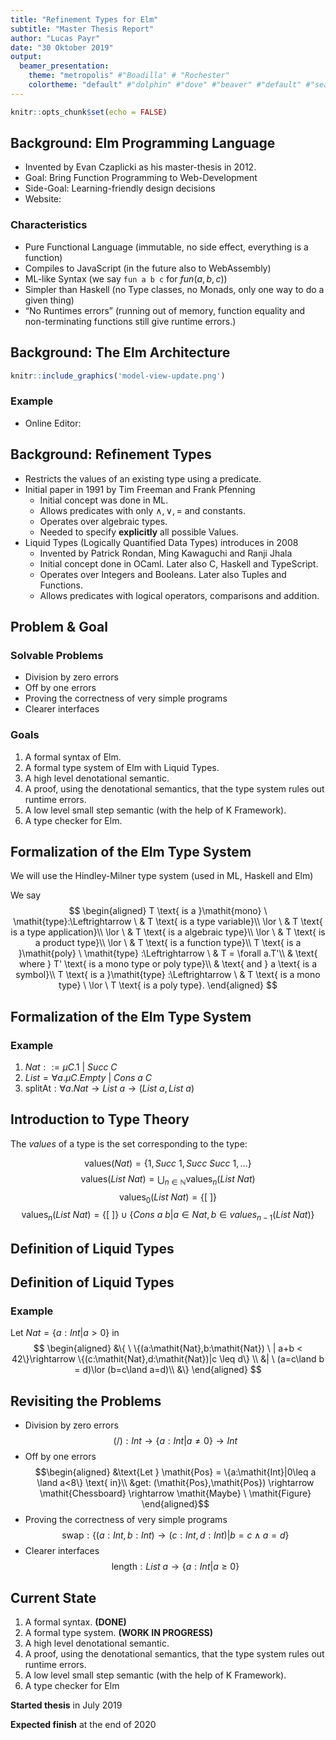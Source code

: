```yaml
---
title: "Refinement Types for Elm"
subtitle: "Master Thesis Report"
author: "Lucas Payr"
date: "30 Oktober 2019"
output:
  beamer_presentation:
    theme: "metropolis" #"Boadilla" # "Rochester"
    colortheme: "default" #"dolphin" #"dove" #"beaver" #"default" #"seagull"
---
```


```r
knitr::opts_chunk$set(echo = FALSE)
```

## Background: Elm Programming Language

* Invented by Evan Czaplicki as his master-thesis in 2012.
* Goal: Bring Function Programming to Web-Development
* Side-Goal: Learning-friendly design decisions
* Website: \alert{elm-lang.org}

### Characteristics

* Pure Functional Language (immutable, no side effect, everything is a function)
* Compiles to JavaScript (in the future also to WebAssembly)
* ML-like Syntax (we say `fun a b c` for $fun(a,b,c)$)
* Simpler than Haskell (no Type classes, no Monads, only one way to do a given thing)
* "No Runtimes errors" (running out of memory, function equality and non-terminating functions still give runtime errors.)

## Background: The Elm Architecture

```r
knitr::include_graphics('model-view-update.png')
```

### Example

* Online Editor: \alert{ellie-app.com}

## Background: Refinement Types

* Restricts the values of an existing type using a predicate.
* Initial paper in 1991 by Tim Freeman and Frank Pfenning
    * Initial concept was done in ML.
    * Allows predicates with only $\land,\lor,=$ and constants.
    * Operates over algebraic types.
    * Needed to specify **explicitly** all possible Values.
* Liquid Types (Logically Quantified Data Types) introduces in 2008
    * Invented by Patrick Rondan, Ming Kawaguchi and Ranji Jhala
    * Initial concept done in OCaml. Later also C, Haskell and TypeScript.
    * Operates over Integers and Booleans. Later also Tuples and Functions.
    * Allows predicates with logical operators, comparisons and addition.

## Problem & Goal

### Solvable Problems

* Division by zero errors
* Off by one errors
* Proving the correctness of very simple programs
* Clearer interfaces

### Goals

1. A formal syntax of Elm.
3. A formal type system of Elm with Liquid Types.
4. A high level denotational semantic.
5. A proof, using the denotational semantics, that the type system rules out runtime errors.
6. A low level small step semantic (with the help of K Framework).
7. A type checker for Elm.

## Formalization of the Elm Type System

We will use the Hindley-Milner type system (used in ML, Haskell and Elm)

We say
$$
\begin{aligned}
  T \text{ is a }\mathit{mono} \ \mathit{type}:\Leftrightarrow
       \ & T \text{ is a type variable}\\
  \lor \ & T \text{ is a type application}\\
  \lor \ & T \text{ is a algebraic type}\\
  \lor \ & T \text{ is a product type}\\
  \lor \ & T \text{ is a function type}\\
  T \text{ is a }\mathit{poly} \ \mathit{type} :\Leftrightarrow
       \ & T = \forall a.T'\\
         & \text{ where } T' \text{ is a mono type or poly type}\\
         & \text{ and } a \text{ is a symbol}\\
  T \text{ is a }\mathit{type} :\Leftrightarrow 
       \ & T \text{ is a mono type} \ \lor \ T \text{ is a poly type}.
\end{aligned}
$$  

## Formalization of the Elm Type System

### Example

1. $\mathit{Nat} ::= \mu C.1 \ | \ \mathit{Succ} \ C$
2. $\mathit{List} = \forall a.\mu C. \mathit{Empty} \ | \ \mathit{Cons} \ a \ C$
3. $\text{splitAt}:\forall a.\mathit{Nat} \rightarrow List \ a \rightarrow (List \ a,List \ a)$

## Introduction to Type Theory
The $values$ of a type is the set corresponding to the type:

$$\text{values}(\mathit{Nat}) = \{1,\mathit{Succ} \ 1, \mathit{Succ} \ \mathit{Succ} \ 1,\dots\}$$
$$\text{values}(\mathit{List} \ \mathit{Nat}) = \bigcup_{n\in\mathbb{N}} \text{values}_n(\mathit{List} \ \mathit{Nat})$$
$$\text{values}_0(List \ Nat) = \{[\ ]\}$$
$$\text{values}_n(List \ Nat) = \{[\ ]\}\cup\{Cons \ a \ b|a\in Nat,b\in values_{n-1}(List \ Nat)\}$$

## Definition of Liquid Types

\begin{definition}[Liquid Types]
Let $T$ be a Type Application of $\mathit{Int}$, tuples and functions.
Let $q$ be a predicate consisting of

\begin{itemize}
\item Logical operations $\neg,\land,\lor$
\item Logical constants $True, False$
\item Comparisons $<,\leq,=,\neq$
\item Integer operations $+, \cdot c$ where c is a constant
\item Integer constants $0,3,42,\dots$
\item Bound variables $a,b,c,\dots$
\end{itemize}

Then we call $\{ a:T | q(a) \}$ a \textit{Liquid Type}.
\end{definition}

## Definition of Liquid Types

### Example

Let $Nat = \{a:Int| a > 0\}$ in
$$
\begin{aligned}
&\{ \ \{(a:\mathit{Nat},b:\mathit{Nat}) \ | a+b < 42\}\rightarrow \{(c:\mathit{Nat},d:\mathit{Nat})|c \leq d\} \\
&| \  (a=c\land b = d)\lor (b=c\land a=d)\\
&\}
\end{aligned}
$$

## Revisiting the Problems

* Division by zero errors $$(/):\mathit{Int} \rightarrow \{a:\mathit{Int}|a\neq 0\} \rightarrow \mathit{Int}$$
* Off by one errors
    $$\begin{aligned}
      &\text{Let } \mathit{Pos} = \{a:\mathit{Int}|0\leq a \land a<8\} \text{ in}\\
      &get: (\mathit{Pos},\mathit{Pos}) \rightarrow \mathit{Chessboard} \rightarrow \mathit{Maybe} \ \mathit{Figure}
    \end{aligned}$$
* Proving the correctness of very simple programs $$\text{swap}:\{(a:\mathit{Int},b:\mathit{Int})\rightarrow(c:\mathit{Int},d:\mathit{Int})|b=c\land a = d\}$$
* Clearer interfaces $$\text{length}: \mathit{List} \ a \rightarrow \{a:\mathit{Int}| a \geq 0\}$$

## Current State

1. A formal syntax. **(DONE)**
3. A formal type system. **(WORK IN PROGRESS)**
4. A high level denotational semantic.
5. A proof, using the denotational semantics, that the type system rules out runtime errors.
6. A low level small step semantic (with the help of K Framework).
7. A type checker for Elm

**Started thesis** in July 2019

**Expected finish** at the end of 2020